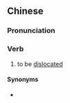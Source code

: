 ==Chinese==
{{zh-forms|s=脱位}}

===Pronunciation===
{{zh-pron
|m=tuōwèi
|cat=v
}}

===Verb===
{{zh-verb}}

# {{lb|zh|medicine}} to be [[dislocate]]d

====Synonyms====
* {{zh-l|脫臼}}